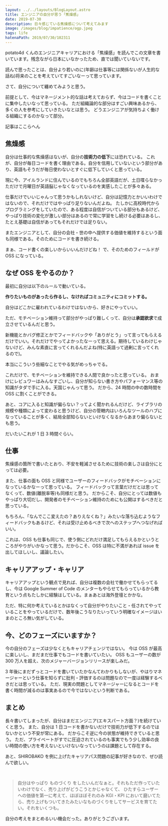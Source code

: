```yaml
---
layout: ../../layouts/BlogLayout.astro
title: エンジニアの自分が思う「焦燥感」
date: 2019-07-30
description: 日々感じている焦燥感について考えてみます
image: /images/blog/impatience/ogp.jpeg
tags: life
hatenaPath: 2019/07/30/102311
---
```



potato4d くんのエンジニアキャリアにおける「焦燥感」を読んでこの文章を書いています。残念ながら日本にいなかったため、直では聞いていないです。

読んで思ったことは、自分より若いのに(年齢は仕事等には関係ないが人生的な話ね)将来のことを考えていてすごいなーって思っています。

<OG url="https://logmi.jp/tech/articles/321591" />

さて、自分について纏めてみようと思う。

前提として、今はマネージメント的な話は考えておらず、今はコードを書くことに集中したいなって思っている。
ただ組織論的な部分はすごい興味あるから、多くの人を参考にしていきたいなとは思う。
どうエンジニアが気持ちよく働ける組織にするのかなって部分。

記事はここらへん

<OG url="https://blog.hiroppy.me/entry/2018/04/23/100031" />

## 焦燥感

自分は仕事的な焦燥感はないが、自分の**技術力の低下**には恐れている。
これが、自分が毎日コードを書く理由である。自分を信用していないという部分があり、英語もそうだが毎日使わないとすぐに低下していくと思っている。

現に今、アイルランドに住んでいるのでもちろん全部英語だが、土日喋らなかっただけで月曜日が英語脳じゃなくなっているのを実感したことが多々ある。

仕事だけでいいじゃんって思うかもしれないけど、自分は記憶力とかいいわけではないので、それだけではやっぱり足りないんだよね。
たしかに高校時代からプログラミングをしていたので、ある程度は自信がついている部分もあるけど、やっぱり技術の変化が激しい部分はあるので常に学習をし続ける必要はあるし、たとえ基礎は自信があってもそれだけでは足りない。

またエンジニアとして、自分の会社・世の中へ提供する価値を維持するという面も同様である。そのためにコードを書き続ける。

まぁ、コード書くの楽しいからいいんだけどね！
で、そのためのフィールドが OSS になっている。

## なぜ OSS をやるのか？

最初に自分は以下のルールで動いている。

**作りたいものがあったら作るし、なければコミュニティにコミットする。**

自分はどこかに雇われているわけではないから、好きにやっていい。

ただ、モチベーション維持って部分がやっぱり難しくって、自分は**承認欲求**で成立させているんだと思う。

新機能とかバグ修正とかでフィードバックや「ありがとう」って言ってもらえるだけでいい。それだけでやってよかったなーって思える。期待しているわけじゃないけど、みんな素直に言ってくれるんだよね(特に英語って過剰に言ってくれるので)。

本当にこういう些細なことでやる気がめっちゃでる。

<TwitterCard id="1151683080098369540" height={400} />

これだけで、モチベーションを維持できる人間で良かったと思っている。
おまけにレビュワーはみんなすごいし、自分が知らない書き方やパフォーマンス等の知識がタダで手に入る。天国じゃんって思う。
だから、24 時間の中の数時間を OSS に割くことができる。

あと、コアに入ると知識が偏らない？ってよく聞かれるんだけど、ライブラリの規模や種類によって変わると思うけど、自分の管轄内はいろんなツールのハブになっていることが多く、結局全部知らないといけなくなるからあまり偏らないとも思う。

だいたいこれが 1 日 3 時間ぐらい。

## 仕事

焦燥感の箇所で書いたとおり、不安を軽減させるために技術の楽しさは自分にとっては必要。

また、仕事の面も OSS と同様でユーザーのフィードバックがモチベーションになっているかなーって思っている。
フィードバックって言葉だけだとは思ってなくって、数値(離脱率等)も同様だと思う。
だからこそ、自分にとっては数値もやっぱり大切だし、開発者のモチベーション維持のためにも公開はするべきだと思っている。

もちろん、「なんでここ変えたの？ありえなくね？」みたいな落ち込むようなフィードバックもあるけど、それは受け止めるべきで次へのステップへつなげればいい。

これは、OSS も仕事も同じで、使う側にどれだけ満足してもらえるかというところがやりがいかなって思う。だからこそ、OSS は特に不満があれば issue を出してほしいし、議論したい。

## キャリアアップ・キャリア

キャリアアップという観点で見れば、自分は複数の会社で働かせてもらってるし、今は Google Summer of Code のメンターもやらせてもらっているから教育という点もたしかに経験はしている。まぁあとは海外登壇とかかな。

ただ、特に何か考えているとかはなくって自分がやりたいこと・任されてやっていることをやっているだけで、数年後こうなりたいっていう明確なイメージはいまのところ無い気がしている。

## 今、どのフェーズにいますか？

今の自分のフェーズは少なくともキャリアチェンジではない。
今は OSS が最高に楽しいし、まだまだ仕事でもコードを書いていたい。
OSS もユーザーの数が 300 万人を超え、次のメジャーバージョンリリースが楽しみだ。

3 年後にまだずっとコードを書いていたかなんてわかりもしないが、やはりマネージャーという仕事を知らずに批判・評価するのは問題なので一度は経験するべきだとは思っている。
ただ、現実の問題としてマネージャーになるとコードを書く時間が減るのは事実あるので今ではないという判断である。

## まとめ

長々書いてしまったが、自分はまだエンジニア(エキスパート方面？)を続けていくと思う。
また、自分は 1 日コードを書かないだけで技術力が低下するのではないかという不安が常にある。
だからこそ逆に今の状態が維持できていると思う。
ただ、プライベートがすでに圧迫されているのも事実でもう少し効率の良い時間の使い方を考えないといけないなっていうのは課題として存在する。

あと、SHIROBAKO を例に上げたキャリアパス問題の記事が好きなので、ぜひ読んで欲しい。

<OG url="https://motida-japan.hatenablog.com/entry/2017/12/02/010000" />

<br />

> 自分はやっぱり ものづくり をしたいんだなぁと。それもただ作っていたいわけでなく、売り上げがどうこうとかじゃなくて、 ひたすらユーザーへの価値を第一に考えて、ほぼほぼそれのみ KGI・KPI において磨いてたら、売り上げもついてきたみたいなものづくりをしてサービスを育てたい。それをいくつも。

自分の考えをまとめるいい機会だった。ありがとうございます。
